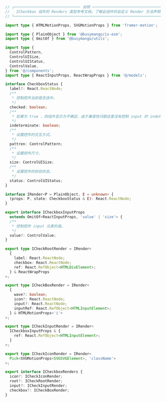 ```ts pure
// ┌────────────────────────────── 说明 ─────────────────────────────────┐
//   ICheckbox 组件的 Renders 类型参考文档，了解此组件的自定义 Render 方法声明
// └────────────────────────────────────────────────────────────────────┘

import type { HTMLMotionProps, SVGMotionProps } from 'framer-motion';

import type { PlainObject } from '@busymango/is-esm';
import type { OmitOf } from '@busymango/utils';

import type {
  ControlPattern,
  ControlUISize,
  ControlUIStatus,
  ControlValue,
} from '@/components';
import type { ReactInputProps, ReactWrapProps } from '@/models';

interface CheckboxStatus {
  label?: React.ReactNode;
  /**
   * 控制控件当前是否选中。
   */
  checked: boolean;
  /**
   * 如果为 true ，则组件显示为不确定。由于兼容性问题这里没有控制 input 的 indeterminate属性
   */
  indeterminate: boolean;
  /**
   * 设置控件的交互方式。
   */
  pattren: ControlPattern;
  /**
   * 设置控件尺寸。
   */
  size: ControlUISize;
  /**
   * 设置控件的校验状态。
   */
  status: ControlUIStatus;
}

interface IRender<P = PlainObject, E = unknown> {
  (props: P, state: CheckboxStatus & E): React.ReactNode;
}

export interface ICheckboxInputProps
  extends OmitOf<ReactInputProps, 'value' | 'size'> {
  /**
   * 控制控件 input 元素的值。
   */
  value?: ControlValue;
}

export type ICheckRootRender = IRender<
  {
    label: React.ReactNode;
    checkbox: React.ReactNode;
    ref: React.RefObject<HTMLDivElement>;
  } & ReactWrapProps
>;

export type ICheckBoxRender = IRender<
  {
    wave?: boolean;
    icon?: React.ReactNode;
    input?: React.ReactNode;
    inputRef: React.RefObject<HTMLInputElement>;
  } & HTMLMotionProps<'i'>
>;

export type ICheckInputRender = IRender<
  ICheckboxInputProps & {
    ref: React.RefObject<HTMLInputElement>;
  }
>;

export type ICheckIconRender = IRender<
  Pick<SVGMotionProps<SVGSVGElement>, 'className'>
>;

export interface ICheckboxRenders {
  icon?: ICheckIconRender;
  root?: ICheckRootRender;
  input?: ICheckInputRender;
  checkbox?: ICheckBoxRender;
}
```